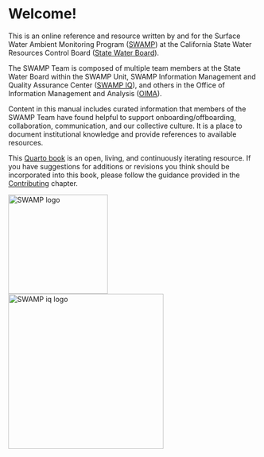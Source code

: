 # Welcome! {.unnumbered}

This is an online reference and resource written by and for the Surface Water Ambient Monitoring Program ([SWAMP](https://www.waterboards.ca.gov/water_issues/programs/swamp/)) at the California State Water Resources Control Board ([State Water Board](https://www.waterboards.ca.gov/)).

The SWAMP Team is composed of multiple team members at the State Water Board within the SWAMP Unit, SWAMP Information Management and Quality Assurance Center ([SWAMP IQ](https://www.waterboards.ca.gov/water_issues/programs/swamp/swamp_iq/)), and others in the Office of Information Management and Analysis ([OIMA](https://www.waterboards.ca.gov/resources/oima/)).

Content in this manual includes curated information that members of the SWAMP Team have found helpful to support onboarding/offboarding, collaboration, communication, and our collective culture. It is a place to document institutional knowledge and provide references to available resources.

This [Quarto book](https://quarto.org/docs/books) is an open, living, and continuously iterating resource. If you have suggestions for additions or revisions you think should be incorporated into this book, please follow the guidance provided in the [Contributing](https://cawaterboarddatacenter.github.io/swamp-manual/contribute.html) chapter.

![SWAMP logo](images/swamp-logo.png){width="200"} ![SWAMP iq logo](images/swamp-iq-logo.jpg){width="312"}
